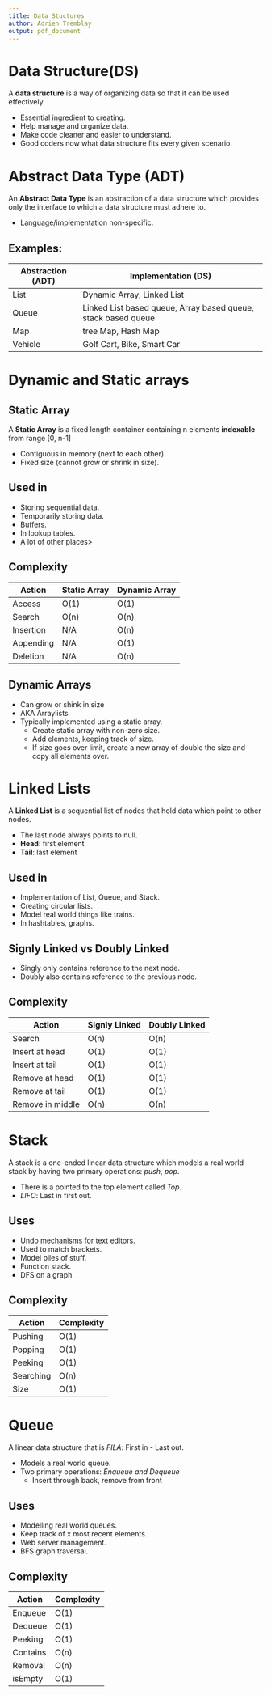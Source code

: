 ```yaml
---
title: Data Stuctures
author: Adrien Tremblay
output: pdf_document
---
```


# Data Structure(DS)

A **data structure** is a way of organizing data so that it can be used effectively. 

* Essential ingredient to creating.
* Help manage and organize data.
* Make code cleaner and easier to understand.
* Good coders now what data structure fits every given scenario.

# Abstract Data Type (ADT)

An **Abstract Data Type** is an abstraction of a data structure which provides only the interface to which a data structure must adhere to.

* Language/implementation non-specific.

## Examples:

Abstraction (ADT) | Implementation (DS)
----- | -----
List | Dynamic Array, Linked List
Queue | Linked List based queue, Array based queue, stack based queue
Map | tree Map, Hash Map
Vehicle | Golf Cart, Bike, Smart Car

# Dynamic and Static arrays

## Static Array

A **Static Array** is a fixed length container containing n elements **indexable** from range [0, n-1]

* Contiguous in memory (next to each other).
* Fixed size (cannot grow or shrink in size).

## Used in

* Storing sequential data.
* Temporarily storing data.
* Buffers.
* In lookup tables.
* A lot of other places>

## Complexity

Action | Static Array | Dynamic Array
----- | ----- | -----
Access | O(1) | O(1)
Search | O(n) | O(n) 
Insertion | N/A | O(n)
Appending | N/A | O(1)
Deletion | N/A | O(n)

## Dynamic Arrays

* Can grow or shink in size
* AKA Arraylists
* Typically implemented using a static array.
  + Create static array with non-zero size.
  + Add elements, keeping track of size.
  + If size goes over limit, create a new array of double the size and copy all elements over.

# Linked Lists

A **Linked List** is a sequential list of nodes that hold data which point to other nodes.

* The last node always points to null.
* **Head**: first element
* **Tail**: last element

## Used in

* Implementation of List, Queue, and Stack.
* Creating circular lists.
* Model real world things like trains.
* In hashtables, graphs.

## Signly Linked vs Doubly Linked

* Singly only contains reference to the next node.
* Doubly also contains reference to the previous node.

## Complexity

Action | Signly Linked | Doubly Linked
----- | ----- | -----
Search | O(n) | O(n) 
Insert at head | O(1) | O(1)
Insert at tail | O(1) | O(1)
Remove at head | O(1) | O(1)
Remove at tail | O(1) | O(1)
Remove in middle | O(n) | O(n)

# Stack

A stack is a one-ended linear data structure which models a real world stack by having two primary operations: *push*, *pop*.

* There is a pointed to the top element called *Top*.
* *LIFO*: Last in first out.

## Uses

* Undo mechanisms for text editors.
* Used to match brackets.
* Model piles of stuff.
* Function stack.
* DFS on a graph.

## Complexity

Action | Complexity  
----- | ----- 
Pushing | O(1)
Popping | O(1)
Peeking | O(1)
Searching | O(n)
Size | O(1)

# Queue

A linear data structure that is *FILA*: First in - Last out.

* Models a real world queue.
* Two primary operations: *Enqueue and Dequeue*
  + Insert through back, remove from front

## Uses

* Modelling real world queues.
* Keep track of x most recent elements.
* Web server management.
* BFS graph traversal.

## Complexity

Action | Complexity  
----- | ----- 
Enqueue | O(1)
Dequeue | O(1)
Peeking | O(1)
Contains | O(n)
Removal | O(n)
isEmpty | O(1)


